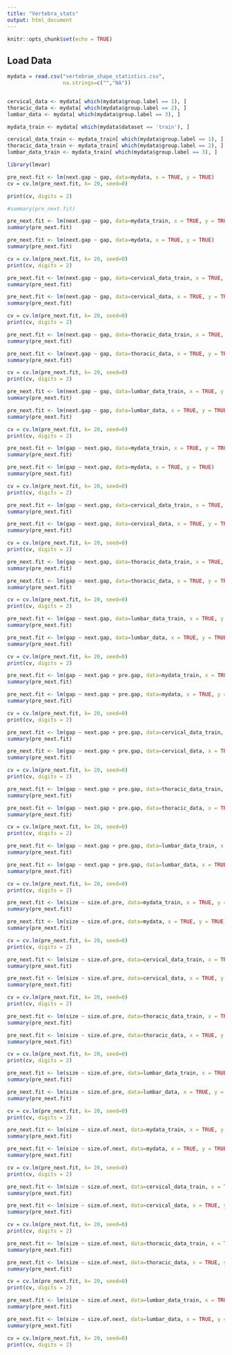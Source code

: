 ```yaml
---
title: "Vertebra_stats"
output: html_document
---
```


```r
knitr::opts_chunk$set(echo = TRUE)
```

## Load Data


```r
mydata = read.csv("vertebrae_shape_statistics.csv",
                  na.strings=c("","NA"))


cervical_data <- mydata[ which(mydata$group.label == 1), ]
thoracic_data <- mydata[ which(mydata$group.label == 2), ]
lumbar_data <- mydata[ which(mydata$group.label == 3), ]

mydata_train <- mydata[ which(mydata$dataset == 'train'), ]

cervical_data_train <- mydata_train[ which(mydata$group.label == 1), ]
thoracic_data_train <- mydata_train[ which(mydata$group.label == 2), ]
lumbar_data_train <- mydata_train[ which(mydata$group.label == 3), ]
```


``` r

library(lmvar)

pre_next.fit <- lm(next.gap ~ gap, data=mydata, x = TRUE, y = TRUE)
cv = cv.lm(pre_next.fit, k= 20, seed=0)

print(cv, digits = 2)

#summary(pre_next.fit)

```


```r
pre_next.fit <- lm(next.gap ~ gap, data=mydata_train, x = TRUE, y = TRUE)
summary(pre_next.fit)

pre_next.fit <- lm(next.gap ~ gap, data=mydata, x = TRUE, y = TRUE)
summary(pre_next.fit)

cv = cv.lm(pre_next.fit, k= 20, seed=0)
print(cv, digits = 2)
```

```r
pre_next.fit <- lm(next.gap ~ gap, data=cervical_data_train, x = TRUE, y = TRUE)
summary(pre_next.fit)

pre_next.fit <- lm(next.gap ~ gap, data=cervical_data, x = TRUE, y = TRUE)
summary(pre_next.fit)

cv = cv.lm(pre_next.fit, k= 20, seed=0)
print(cv, digits = 2)
```

```r
pre_next.fit <- lm(next.gap ~ gap, data=thoracic_data_train, x = TRUE, y = TRUE)
summary(pre_next.fit)

pre_next.fit <- lm(next.gap ~ gap, data=thoracic_data, x = TRUE, y = TRUE)
summary(pre_next.fit)

cv = cv.lm(pre_next.fit, k= 20, seed=0)
print(cv, digits = 2)
```

```r
pre_next.fit <- lm(next.gap ~ gap, data=lumbar_data_train, x = TRUE, y = TRUE)
summary(pre_next.fit)

pre_next.fit <- lm(next.gap ~ gap, data=lumbar_data, x = TRUE, y = TRUE)
summary(pre_next.fit)

cv = cv.lm(pre_next.fit, k= 20, seed=0)
print(cv, digits = 2)
```

```r
pre_next.fit <- lm(gap ~ next.gap, data=mydata_train, x = TRUE, y = TRUE)
summary(pre_next.fit)

pre_next.fit <- lm(gap ~ next.gap, data=mydata, x = TRUE, y = TRUE)
summary(pre_next.fit)

cv = cv.lm(pre_next.fit, k= 20, seed=0)
print(cv, digits = 2)
```

```r
pre_next.fit <- lm(gap ~ next.gap, data=cervical_data_train, x = TRUE, y = TRUE)
summary(pre_next.fit)

pre_next.fit <- lm(gap ~ next.gap, data=cervical_data, x = TRUE, y = TRUE)
summary(pre_next.fit)

cv = cv.lm(pre_next.fit, k= 20, seed=0)
print(cv, digits = 2)
```

```r
pre_next.fit <- lm(gap ~ next.gap, data=thoracic_data_train, x = TRUE, y = TRUE)
summary(pre_next.fit)

pre_next.fit <- lm(gap ~ next.gap, data=thoracic_data, x = TRUE, y = TRUE)
summary(pre_next.fit)

cv = cv.lm(pre_next.fit, k= 20, seed=0)
print(cv, digits = 2)
```

```r
pre_next.fit <- lm(gap ~ next.gap, data=lumbar_data_train, x = TRUE, y = TRUE)
summary(pre_next.fit)

pre_next.fit <- lm(gap ~ next.gap, data=lumbar_data, x = TRUE, y = TRUE)
summary(pre_next.fit)

cv = cv.lm(pre_next.fit, k= 20, seed=0)
print(cv, digits = 2)
```

```r
pre_next.fit <- lm(gap ~ next.gap + pre.gap, data=mydata_train, x = TRUE, y = TRUE)
summary(pre_next.fit)

pre_next.fit <- lm(gap ~ next.gap + pre.gap, data=mydata, x = TRUE, y = TRUE)
summary(pre_next.fit)

cv = cv.lm(pre_next.fit, k= 20, seed=0)
print(cv, digits = 2)
```

```r
pre_next.fit <- lm(gap ~ next.gap + pre.gap, data=cervical_data_train, x = TRUE, y = TRUE)
summary(pre_next.fit)

pre_next.fit <- lm(gap ~ next.gap + pre.gap, data=cervical_data, x = TRUE, y = TRUE)
summary(pre_next.fit)

cv = cv.lm(pre_next.fit, k= 20, seed=0)
print(cv, digits = 2)
```

```r
pre_next.fit <- lm(gap ~ next.gap + pre.gap, data=thoracic_data_train, x = TRUE, y = TRUE)
summary(pre_next.fit)

pre_next.fit <- lm(gap ~ next.gap + pre.gap, data=thoracic_data, x = TRUE, y = TRUE)
summary(pre_next.fit)

cv = cv.lm(pre_next.fit, k= 20, seed=0)
print(cv, digits = 2)
```

```r
pre_next.fit <- lm(gap ~ next.gap + pre.gap, data=lumbar_data_train, x = TRUE, y = TRUE)
summary(pre_next.fit)

pre_next.fit <- lm(gap ~ next.gap + pre.gap, data=lumbar_data, x = TRUE, y = TRUE)
summary(pre_next.fit)

cv = cv.lm(pre_next.fit, k= 20, seed=0)
print(cv, digits = 2)
```

```r
pre_next.fit <- lm(size ~ size.of.pre, data=mydata_train, x = TRUE, y = TRUE)
summary(pre_next.fit)

pre_next.fit <- lm(size ~ size.of.pre, data=mydata, x = TRUE, y = TRUE)
summary(pre_next.fit)

cv = cv.lm(pre_next.fit, k= 20, seed=0)
print(cv, digits = 2)
```

```r
pre_next.fit <- lm(size ~ size.of.pre, data=cervical_data_train, x = TRUE, y = TRUE)
summary(pre_next.fit)

pre_next.fit <- lm(size ~ size.of.pre, data=cervical_data, x = TRUE, y = TRUE)
summary(pre_next.fit)

cv = cv.lm(pre_next.fit, k= 20, seed=0)
print(cv, digits = 2)
```
```r
pre_next.fit <- lm(size ~ size.of.pre, data=thoracic_data_train, x = TRUE, y = TRUE)
summary(pre_next.fit)

pre_next.fit <- lm(size ~ size.of.pre, data=thoracic_data, x = TRUE, y = TRUE)
summary(pre_next.fit)

cv = cv.lm(pre_next.fit, k= 20, seed=0)
print(cv, digits = 2)
```

```r
pre_next.fit <- lm(size ~ size.of.pre, data=lumbar_data_train, x = TRUE, y = TRUE)
summary(pre_next.fit)

pre_next.fit <- lm(size ~ size.of.pre, data=lumbar_data, x = TRUE, y = TRUE)
summary(pre_next.fit)

cv = cv.lm(pre_next.fit, k= 20, seed=0)
print(cv, digits = 2)
```


```r
pre_next.fit <- lm(size ~ size.of.next, data=mydata_train, x = TRUE, y = TRUE)
summary(pre_next.fit)

pre_next.fit <- lm(size ~ size.of.next, data=mydata, x = TRUE, y = TRUE)
summary(pre_next.fit)

cv = cv.lm(pre_next.fit, k= 20, seed=0)
print(cv, digits = 2)
```


```r
pre_next.fit <- lm(size ~ size.of.next, data=cervical_data_train, x = TRUE, y = TRUE)
summary(pre_next.fit)

pre_next.fit <- lm(size ~ size.of.next, data=cervical_data, x = TRUE, y = TRUE)
summary(pre_next.fit)

cv = cv.lm(pre_next.fit, k= 20, seed=0)
print(cv, digits = 2)
```

```r
pre_next.fit <- lm(size ~ size.of.next, data=thoracic_data_train, x = TRUE, y = TRUE)
summary(pre_next.fit)

pre_next.fit <- lm(size ~ size.of.next, data=thoracic_data, x = TRUE, y = TRUE)
summary(pre_next.fit)

cv = cv.lm(pre_next.fit, k= 20, seed=0)
print(cv, digits = 2)
```

```r
pre_next.fit <- lm(size ~ size.of.next, data=lumbar_data_train, x = TRUE, y = TRUE)
summary(pre_next.fit)

pre_next.fit <- lm(size ~ size.of.next, data=lumbar_data, x = TRUE, y = TRUE)
summary(pre_next.fit)

cv = cv.lm(pre_next.fit, k= 20, seed=0)
print(cv, digits = 2)
```


